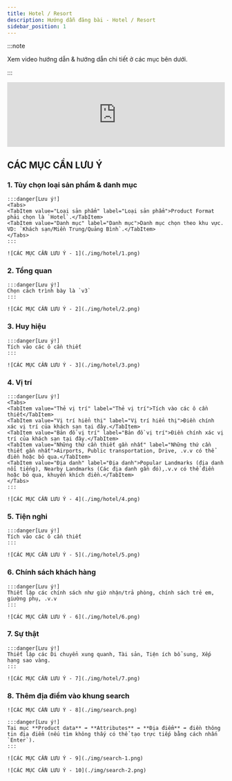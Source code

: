 ```yaml
---
title: Hotel / Resort
description: Hướng dẫn đăng bài - Hotel / Resort
sidebar_position: 1
---
```



:::note

Xem video hướng dẫn & hướng dẫn chi tiết ở các mục bên dưới.

:::

<iframe width="100%" style={{"aspect-ratio": "16 / 9"}} src="https://www.loom.com/embed/66bc3d167010429b9084b30259815359?sid=c5ad2fbd-2b9d-4ce0-946c-9a299d5c8495" title="YouTube video player" frameborder="0" allow="accelerometer; autoplay; clipboard-write; encrypted-media; gyroscope; picture-in-picture; web-share" referrerpolicy="strict-origin-when-cross-origin" allowfullscreen></iframe>

## CÁC MỤC CẦN LƯU Ý

### 1. Tùy chọn loại sản phẩm & danh mục

    :::danger[Lưu ý!]
    <Tabs>
    <TabItem value="Loại sản phẩm" label="Loại sản phẩm">Product Format phải chọn là `Hotel`.</TabItem>
    <TabItem value="Danh mục" label="Danh mục">Danh mục chọn theo khu vực. VD: `Khách sạn/Miền Trung/Quảng Bình`.</TabItem>
    </Tabs>
    :::

    ![CÁC MỤC CẦN LƯU Ý - 1](./img/hotel/1.png)

### 2. Tổng quan

    :::danger[Lưu ý!]
    Chọn cách trình bày là `v3`
    :::

    ![CÁC MỤC CẦN LƯU Ý - 2](./img/hotel/2.png)

### 3. Huy hiệu

    :::danger[Lưu ý!]
    Tích vào các ô cần thiết
    :::

    ![CÁC MỤC CẦN LƯU Ý - 3](./img/hotel/3.png)
    
### 4. Vị trí

    :::danger[Lưu ý!]
    <Tabs>
    <TabItem value="Thẻ vị trí" label="Thẻ vị trí">Tích vào các ô cần thiết</TabItem>
    <TabItem value="Vị trí hiển thị" label="Vị trí hiển thị">Điền chính xác vị trí của khách sạn tại đây.</TabItem>
    <TabItem value="Bản đồ vị trí" label="Bản đồ vị trí">Điền chính xác vị trí của khách sạn tại đây.</TabItem>
    <TabItem value="Những thứ cần thiết gần nhất" label="Những thứ cần thiết gần nhất">Airports, Public transportation, Drive, .v.v có thể điền hoặc bỏ qua.</TabItem>
    <TabItem value="Địa danh" label="Địa danh">Popular Landmarks (địa danh nổi tiếng), Nearby Landmarks (Các địa danh gần đó),.v.v có thể điền hoặc bỏ qua, khuyến khích điền.</TabItem>
    </Tabs>
    :::

    ![CÁC MỤC CẦN LƯU Ý - 4](./img/hotel/4.png)

### 5. Tiện nghi

    :::danger[Lưu ý!]
    Tích vào các ô cần thiết
    :::

    ![CÁC MỤC CẦN LƯU Ý - 5](./img/hotel/5.png)

### 6. Chính sách khách hàng

    :::danger[Lưu ý!]
    Thiết lập các chính sách như giờ nhận/trả phòng, chính sách trẻ em, giường phụ, .v.v
    :::

    ![CÁC MỤC CẦN LƯU Ý - 6](./img/hotel/6.png)
    
### 7. Sự thật

    :::danger[Lưu ý!]
    Thiết lập các Di chuyển xung quanh, Tài sản, Tiện ích bổ sung, Xếp hạng sao vàng.
    :::

    ![CÁC MỤC CẦN LƯU Ý - 7](./img/hotel/7.png)

### 8. Thêm địa điểm vào khung search

    ![CÁC MỤC CẦN LƯU Ý - 8](./img/search.png)

    :::danger[Lưu ý!]
    Tại mục **Product data** ➡️ **Attributes** ➡️ **Địa điểm** ➡️ điền thông tin địa điểm (nếu tìm không thấy có thể tạo trực tiếp bằng cách nhấn `Enter`).
    :::

    ![CÁC MỤC CẦN LƯU Ý - 9](./img/search-1.png)

    ![CÁC MỤC CẦN LƯU Ý - 10](./img/search-2.png)
